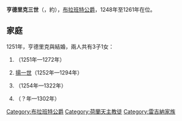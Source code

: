 {{Multiple issues|
{{Expand language|1=en|time=2021-01-22T14:31:31+00:00}}
{{Unreferenced|time=2021-01-22T14:31:31+00:00}}
}}
{{Infobox noble
| name        = 亨德里克三世
| title       = 布拉班特公爵
| image       = Heinricus III of Brabant.jpg
| birth_date  = 約1230年
| death_date  = {{Death date and age|1261|2|28|1230|df=y}}
| death_place = [[魯汶|魯汶]]
| noble family= [[雷吉納爾家族|雷吉納爾家族]]
| father      = [[亨德里克二世|亨德里克二世]]
| mother      = [[士瓦本的瑪麗亞|士瓦本的瑪麗亞]]
| religion    = [[羅馬天主教|羅馬天主教]]
}}
'''亨德里克三世'''（{{lang-nl|Hendrik III}}，約{{bd|1230年||1261年|2月28日}}），[[布拉班特公爵|布拉班特公爵]]，1248年至1261年在位。

== 家庭 ==
1251年，亨德里克與{{le|勃艮第的阿德萊德|Adelaide of Burgundy, Duchess of Brabant}}結婚，兩人共有3子1女：
# {{le|亨德里克四世 (布拉班特)|Henry IV, Duke of Brabant|亨德里克四世}}（1251年—1272年）
# [[揚一世_(布拉班特)|揚一世]]（1252年—1294年）
# {{le|布拉班特的瑪麗|Marie of Brabant, Queen of France|瑪麗}}（1254年—1322年）
# {{le|布拉班特的戈德佛里|Godfrey of Brabant|戈德佛里}}（？年—1302年）

[[Category:布拉班特公爵|Category:布拉班特公爵]]
[[Category:荷蘭天主教徒|Category:荷蘭天主教徒]]
[[Category:雷吉納家族|Category:雷吉納家族]]